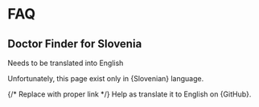 


# FAQ

## Doctor Finder for Slovenia

Needs to be translated into English

Unfortunately, this page exist only in {<Link className={clsx(styles.ComponentsMDX,styles.A)} href={existingPageHref} locale="sl">Slovenian</Link>} language.

{/* Replace with proper link */}
Help as translate it to English on {<Link className={clsx(styles.ComponentsMDX,styles.A)}  href={missingContentHref} target="_blank" >GitHub</Link>}.
